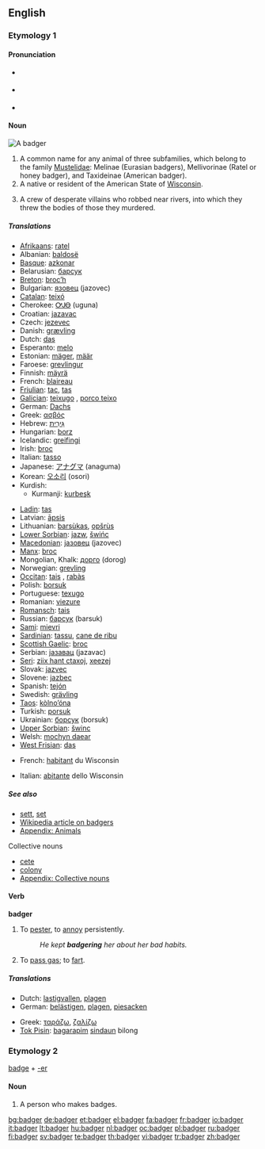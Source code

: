 ==English==

{{wikipedia}}

===Etymology 1===
{{rfe}}

====Pronunciation====
* {{a|US}} {{IPA|/'bæʤəɻ/}}
* {{a|UK}} {{IPA|/'bæʤə(r)/}}
* {{audio|en-us-badger.ogg|Audio (US)}}
*: {{rhymes|ædʒə(r)}}

====Noun====
[[Image:Dachs.jpg|thumb|A badger]]
{{en-noun}}

# A common name for any animal of three subfamilies, which belong to the family [[Mustelidae]]: Melinae (Eurasian badgers), Mellivorinae (Ratel or honey badger), and Taxideinae (American badger).
# A native or resident of the American State of [[Wisconsin]].
# {{context|plural|vulgar|cant}} A crew of desperate villains who robbed near rivers, into which they threw the bodies of those they murdered.

=====Translations=====
{{trans-top|animal}}
* [[Afrikaans]]: [[ratel]]
* Albanian: [[baldosë]] {{f}}
* [[Basque]]: [[azkonar]]
* Belarusian: [[барсук]] {{m}}
* [[Breton]]: [[broc’h]] {{g|Breton}}
* Bulgarian: [[язовец]] (jazovec) {{m}}
* [[Catalan]]: [[teixó]] {{m}}
* Cherokee: [[ᎤᎫᎾ]] (uguna)
* Croatian: [[jazavac]] {{m}}
* Czech: [[jezevec]] {{m}}
* Danish: [[grævling]] {{g|Danish}}
* Dutch: [[das]] {{m}}
* Esperanto: [[melo]]
* Estonian: [[mäger]], [[määr]]
* Faroese: [[grevlingur]] {{m}}
* Finnish: [[mäyrä]]
* French: [[blaireau]] {{m}}
* [[Friulian]]: [[tac]], [[tas]]
* [[Galician]]: [[teixugo]] {{m}}, [[porco teixo]] {{m}}
* German: [[Dachs]] {{m}}
* Greek: [[ασβός]] {{m}}
* Hebrew: [[גירית|גִּירִית]] {{f}}
* Hungarian: [[borz]]
* Icelandic: [[greifingi]] {{m}}
* Irish: [[broc]] {{m}}
* Italian: [[tasso]] {{m}}
* Japanese: [[アナグマ]] (anaguma)
* Korean: [[오소리]] (osori)
* Kurdish:
** Kurmanji: [[kurbeşk]]
{{trans-mid}}
* [[Ladin]]: [[tas]]
* Latvian: [[āpsis]] {{g|Latvian}}
* Lithuanian: [[barsùkas]], [[opšrùs]] {{g|Lithuanian}}
* [[Lower Sorbian]]: [[jazw]], [[šwińc]]
* [[Macedonian]]: [[jазовец]] (jazovec) {{m}}
* [[Manx]]: [[broc]]
* Mongolian, Khalk: [[дорго]] (dorog)
* Norwegian: [[grevling]] {{m}}
* [[Occitan]]: [[tais]] {{m}}, [[rabàs]] {{m}}
* Polish: [[borsuk]] {{m}}
* Portuguese: [[texugo]] {{m}}
* Romanian: [[viezure]] {{m}}
* [[Romansch]]: [[tais]]
* Russian: [[барсук]] (barsuk) {{m}}
* [[Sami]]: [[mievri]]
* [[Sardinian]]: [[tassu]], [[cane de ribu]]
* [[Scottish Gaelic]]: [[broc]] {{g|Scottish Gaelic}}
* Serbian: [[jазавац]] (jazavac) {{m}}
* [[Seri]]: [[ziix hant ctaxoj]], [[xeezej]]
* Slovak: [[jazvec]] {{m}}
* Slovene: [[jazbec]] {{m}}
* Spanish: [[tejón]] {{m}}
* Swedish: [[grävling]] {{c}}
* [[Taos]]: [[kòlno’óna]]
* Turkish: [[porsuk]]
* Ukrainian: [[борсук]] (borsuk) {{m}}
* [[Upper Sorbian]]: [[šwinc]] {{m}}
* Welsh: [[mochyn daear]] {{m}}
* [[West Frisian]]: [[das]] {{c}}
{{trans-bottom}}

{{trans-top|native of Wisconsin}}
* French: [[habitant]] {{m}} du Wisconsin
{{trans-mid}}
* Italian: [[abitante]] {{m}} dello Wisconsin
{{trans-bottom}}

=====See also=====
* [[sett]], [[set]]
* [[w:Badger (animal)|Wikipedia article on badgers]]
* [[Appendix: Animals]]

;Collective nouns
* [[cete]]
* [[colony]]
* [[Appendix: Collective nouns]]

====Verb====
'''badger'''
{{en-verb|badgers|badgering|badgered}}

# To [[pester]], to [[annoy]] persistently.
#: ''He kept '''badgering''' her about her bad habits.''
# {{UK|informal}} To [[pass gas]]; to [[fart]].

=====Translations=====
{{trans-top|pester}}
* Dutch: [[lastigvallen]], [[plagen]]
* German: [[belästigen]], [[plagen]], [[piesacken]]
{{trans-mid}}
* Greek: [[ταράζω]], [[ζαλίζω]]
* [[Tok Pisin]]: [[bagarapim]] [[sindaun]] bilong<!-- if these words make up a single idiom, they should be wikified as a single entity-->
{{trans-bottom}}

===Etymology 2===
[[badge]] + [[-er]]

====Noun====
{{en-noun}}

# A person who makes badges.

[[bg:badger]]
[[de:badger]]
[[et:badger]]
[[el:badger]]
[[fa:badger]]
[[fr:badger]]
[[io:badger]]
[[it:badger]]
[[lt:badger]]
[[hu:badger]]
[[nl:badger]]
[[oc:badger]]
[[pl:badger]]
[[ru:badger]]
[[fi:badger]]
[[sv:badger]]
[[te:badger]]
[[th:badger]]
[[vi:badger]]
[[tr:badger]]
[[zh:badger]]